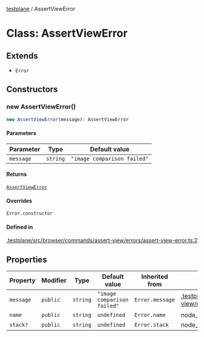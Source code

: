 [testplane](../README.mdx) / AssertViewError

# Class: AssertViewError

## Extends

- `Error`

## Constructors

### new AssertViewError()

```ts
new AssertViewError(message): AssertViewError
```

#### Parameters

| Parameter | Type | Default value |
| ------ | ------ | ------ |
| `message` | `string` | `"image comparison failed"` |

#### Returns

[`AssertViewError`](AssertViewError.mdx)

#### Overrides

`Error.constructor`

#### Defined in

[.testplane/src/browser/commands/assert-view/errors/assert-view-error.ts:2](https://github.com/gemini-testing/testplane/blob/57d0b182c37e21d8bdf52acbb137a028841767af/src/browser/commands/assert-view/errors/assert-view-error.ts#L2)

## Properties

| Property | Modifier | Type | Default value | Inherited from | Defined in |
| ------ | ------ | ------ | ------ | ------ | ------ |
| `message` | `public` | `string` | `"image comparison failed"` | `Error.message` | [.testplane/src/browser/commands/assert-view/errors/assert-view-error.ts:2](https://github.com/gemini-testing/testplane/blob/57d0b182c37e21d8bdf52acbb137a028841767af/src/browser/commands/assert-view/errors/assert-view-error.ts#L2) |
| `name` | `public` | `string` | `undefined` | `Error.name` | node\_modules/typescript/lib/lib.es5.d.ts:1076 |
| `stack?` | `public` | `string` | `undefined` | `Error.stack` | node\_modules/typescript/lib/lib.es5.d.ts:1078 |
